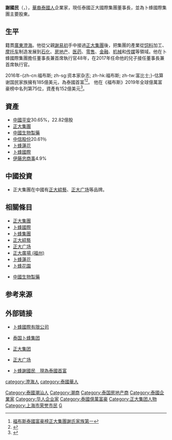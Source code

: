 {{Infobox person
| 姓名     = 謝國民
| 图像     = ธนินท์_เจียรวนนท์_Dhanin_Chearavanont.jpg
| 图像替代 = 
| 图像说明 =
| 出生名   = 
| 出生日期 = {{birth date and age|1939|4|19}}
| 出生地点 = {{flag|Thailand|name=暹羅}}[[曼谷|曼谷]]<ref name=nationality />
| 逝世日期 = 
| 逝世地点 = 
| 国籍     = {{THA}}<ref name=nationality>{{cite news|url=https://www.chinapress.com.my/20211015/%E8%B0%A2%E5%9B%BD%E6%B0%91%E5%85%A5%E4%B8%AD%E5%9B%BD%E7%B1%8D%EF%BC%9F-%E6%AD%A3%E5%A4%A7%E9%9B%86%E5%9B%A2%E6%96%87%E5%91%8A%E6%BE%84%E6%B8%85/|title=谢国民入中国籍？ 正大集团文告澄清|publisher=中國報|date=2021-10-15|accessdate=2021-10-15}}</ref>
| 别名     = 
| 职业     = [[企業家|企業家]]
| 组织     = [[正大集團|正大集團]]
}}

'''謝國民'''（{{lang-th|ธนินท์ เจียรวนนท์|translit=Dhanin Chearavanont}}，{{bd|1939年|4月19日|}}），[[華裔泰國人|華裔泰國人]]企業家，現任泰國正大國際集團董事長，並為卜蜂國際集團主要股東。

==生平==
籍貫[[廣東省_(中華民國)|廣東]][[澄海|澄海]]。他從父親[[謝易初|謝易初]]手中接過[[正大集團|正大集團]]後，把集團的產業從[[饲料|饲料]]加工、[[摩托车|摩托车]]制造发展到[[石化|石化]]、[[房地产|房地产]]、[[医药|医药]]、[[零售|零售]]、[[金融|金融]]、[[机械|机械]]和[[传媒|传媒]]等領域。他在卜蜂國際集團擔任董事長兼首席執行官48年，在2017年任命他的兒子接任董事長兼首席執行官。

2016年-{zh-cn:福布斯; zh-sg:资本家杂志; zh-hk:福布斯; zh-tw:富比士;}-估算谢国民家族擁有185億美元，為泰國首富<ref>[https://kknews.cc/finance/592ee2.html 福布斯泰國富豪榜正大集團謝氏家族第一]</ref><ref>{{Cite web |url=http://www.sohu.com/a/26040712_117959 |title=起底泰国正大集团背后的掌舵者：谢氏家族 |accessdate=2018-07-03 |archive-date=2018-07-03 |archive-url=https://web.archive.org/web/20180703190858/http://www.sohu.com/a/26040712_117959 |dead-url=no }}</ref>。 他在《福布斯》2019年全球億萬富豪榜中名列第75位，資產有152億美元<ref name = ' Dhanin ' >{{Cite web |url = https://www.forbes.com/profile/dhanin-chearavanont/?list=billionaires#74821d6cdd06 |title = #75 Dhanin Chearavanont |publisher = Forbes |language = en |accessdate = 2019-04-14 |archive-date = 2019-08-23 |archive-url = https://web.archive.org/web/20190823161656/https://www.forbes.com/profile/dhanin-chearavanont/?list=billionaires#74821d6cdd06 |dead-url = no }}</ref>。

==資產==
*[[中國平安|中國平安]]30.65%，22.82億股
*[[正大集團|正大集團]]
*[[中國生物製藥|中國生物製藥]]
*[[中信股份|中信股份]]20.61％
*[[卜蜂蓮花|卜蜂蓮花]]
*[[卜蜂國際|卜蜂國際]]
*[[伊藤忠商事|伊藤忠商事]]4.9%

== 中國投資 ==
*正大集團在中國有[[正大綜藝|正大綜藝]]、[[正大广场|正大广场]]等品牌。

== 相關條目 ==
*[[正大集團|正大集團]]
*[[卜蜂國際|卜蜂國際]]
*[[卜蜂集團|卜蜂集團]]
*[[正大綜藝|正大綜藝]]
*[[正大广场|正大广场]]
*[[正大廣場_(福州)|正大廣場 (福州)]]
*[[卜蜂蓮花|卜蜂蓮花]]
*[[卜蜂花園|卜蜂花園]]

*[[中國生物製藥|中國生物製藥]]

== 参考来源 ==
{{reflist}}

== 外部链接 ==
*[http://www.cpp.hk/ 卜蜂國際有限公司]{{Wayback|url=http://www.cpp.hk/ |date=20130529144439 }}
*{{en}}[https://web.archive.org/web/20060822041749/http://www.cpthailand.com/ 泰国卜蜂集团]
*{{zh-cn}}[http://www.cpgroup.cn/ 正大集团]{{Wayback|url=http://www.cpgroup.cn/ |date=20130601040903 }}
*{{zh-cn}}[http://www.superbrandmall.com/ 正大广场]{{Wayback|url=http://www.superbrandmall.com/ |date=20130625000235 }}
*[http://hk.apple.nextmedia.com/financeestate/art/20140725/18811232 卜蜂謝國民　現為泰國首富]{{Wayback|url=http://hk.apple.nextmedia.com/financeestate/art/20140725/18811232 |date=20150105104239 }}

{{正大集團}}
{{DEFAULTSORT:X}}
[[category:澄海人|category:澄海人]]
[[category:泰國華人|category:泰國華人]]
[[Category:泰國潮汕人|Category:泰國潮汕人]]
[[Category:潮商|Category:潮商]]
[[Category:泰国房地产商|Category:泰国房地产商]]
[[Category:泰國企業家|Category:泰國企業家]]
[[Category:华人企业家|Category:华人企业家]]
[[Category:泰國億萬富豪|Category:泰國億萬富豪]]
[[Category:正大集团人物|Category:正大集团人物]]
[[Category:上海市荣誉市民|Category:上海市荣誉市民]]
[[Category:谢姓|G]]